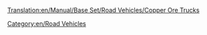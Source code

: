 [[Translation:en/Manual/Base Set/Road Vehicles/Copper Ore Trucks]]

{{en/RoadVehicle|name     = MPS Copper Ore Truck
  |img      = MPS_Copper_Ore_Truck.png
  |price    = £4,961 ($9,922) 
  |speed    = 30 mph (48 km/h)
  |annual   = £421 ($842)
  |designed = 1935
  |life     = 15
  |capacity = 22 tonnes of copper ore
}}
{{en/RoadVehicle|name     = Uhl Copper Ore Truck
  |img      = Uhl_Copper_Ore_Truck.png
  |price    = £5,740 ($11,480)
  |speed    = 55 mph (88 km/h)
  |annual   = £787 ($1,574)
  |designed = 1977
  |life     = 15
  |capacity = 25 tonnes of copper ore
}}
{{en/RoadVehicle|name     = Goss Copper Ore Truck
  |img      = Goss_Copper_Ore_Truck.png
  |price    = £6,150 ($12,300) 
  |speed    = 70 mph (112 km/h)
  |annual   = £1,125 ($2,250)
  |designed = 2011
  |life     = 15
  |capacity = 27 tonnes of copper ore
}}

[[Category:en/Road Vehicles]]